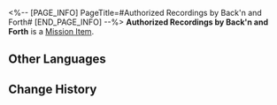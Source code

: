 <%-- [PAGE_INFO]
PageTitle=#Authorized Recordings by Back'n and Forth#
[END_PAGE_INFO] --%>
{{Item Infobox
|id          = 140315
|image       = Item Authorized Recordings by Back'n and Forth.png
|type        = Mission Item
|invCategory = Missions
|rarity      = 3
|effect      = 
|description = Recordings of Back'n and Forth's crosstalk routine. Can be played repeatedly.
}}
{{Description|''"I will be presenting a crosstalk segment today..."''<br />''"Since you can do it yourself, what am I here for."''}}
'''Authorized Recordings by Back'n and Forth''' is a [[Mission Item]].

==Other Languages==
{{Other Languages
|en   = Authorized Recordings by Back'n and Forth
|zhs  = 阿往阿来的授权录音
|zht  = 阿往阿來的授權錄音
|ja   = 往と来に使用許可をもらった録音
|ko   = 와리&가리의 허가를 받은 녹음
|es   = Grabaciones autorizadas de Deacá y Parallá
|fr   = Enregistrement autorisé par Al et Retour
|ru   = Запись Тяни и Толкая
|th   = บันทึกที่ได้รับอนุญาตจาก Back'n และ Forth
|vi   = Ghi Âm Forth Và Back'n Ủy Quyền
|de   = Aufnahme von Hins und Hers Auftritt
|id   = Rekaman yang Diotorisasi Oleh Dang & Dut
|pt   = Gravações Autorizadas de Vai e Volta
}}

==Change History==
{{Change History|2.0}}